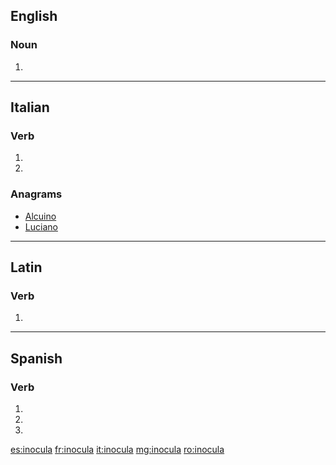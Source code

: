 ==English==

===Noun===
{{head|en|plural}}

# {{plural of|inoculum|lang=en}}

----

==Italian==

===Verb===
{{head|it|verb form}}

# {{inflection of|inoculare||3|s|pres|indc|lang=it}}
# {{inflection of|inoculare||2|s|impr|lang=it}}

===Anagrams===
* [[Alcuino#Italian|Alcuino]]
* [[Luciano#Italian|Luciano]]

----

==Latin==

===Verb===
{{la-verb-form|inoculā}}

# {{inflection of|inoculō||2|s|pres|actv|impr|lang=la}}

----

==Spanish==

===Verb===
{{es-verb-form}}

# {{es-verb form of|ending=ar|mood=imperative|sense=affirmative|pers=2|formal=no|number=singular|inocular}}
# {{es-verb form of|ending=ar|mood=indicative|tense=present|pers=2|formal=yes|number=singular|inocular}}
# {{es-verb form of|ending=ar|mood=indicative|tense=present|pers=3|number=singular|inocular}}

[[es:inocula]]
[[fr:inocula]]
[[it:inocula]]
[[mg:inocula]]
[[ro:inocula]]